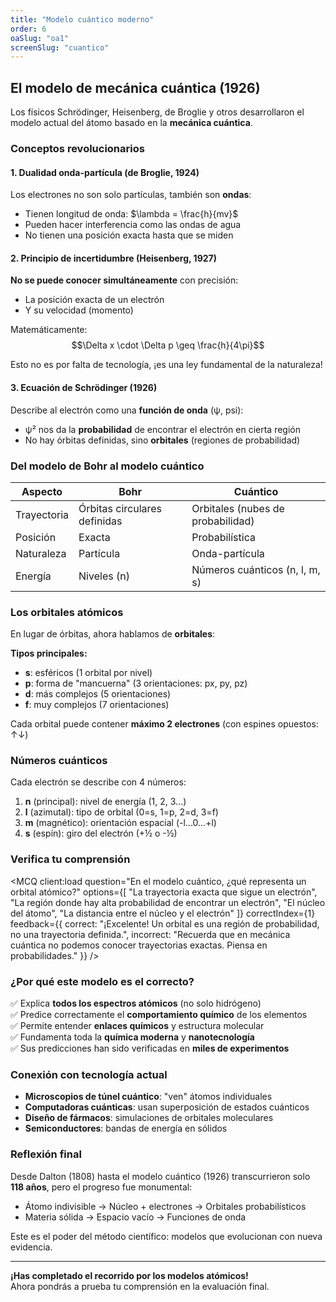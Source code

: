 ```yaml
---
title: "Modelo cuántico moderno"
order: 6
oaSlug: "oa1"
screenSlug: "cuantico"
---
```


## El modelo de mecánica cuántica (1926)

Los físicos Schrödinger, Heisenberg, de Broglie y otros desarrollaron el modelo actual del átomo basado en la **mecánica cuántica**.

### Conceptos revolucionarios

#### 1. Dualidad onda-partícula (de Broglie, 1924)

Los electrones no son solo partículas, también son **ondas**:
- Tienen longitud de onda: $\lambda = \frac{h}{mv}$
- Pueden hacer interferencia como las ondas de agua
- No tienen una posición exacta hasta que se miden

#### 2. Principio de incertidumbre (Heisenberg, 1927)

**No se puede conocer simultáneamente** con precisión:
- La posición exacta de un electrón
- Y su velocidad (momento)

Matemáticamente:
$$\Delta x \cdot \Delta p \geq \frac{h}{4\pi}$$

Esto no es por falta de tecnología, ¡es una ley fundamental de la naturaleza!

#### 3. Ecuación de Schrödinger (1926)

Describe al electrón como una **función de onda** (ψ, psi):
- ψ² nos da la **probabilidad** de encontrar el electrón en cierta región
- No hay órbitas definidas, sino **orbitales** (regiones de probabilidad)

### Del modelo de Bohr al modelo cuántico

| Aspecto | Bohr | Cuántico |
|---------|------|----------|
| Trayectoria | Órbitas circulares definidas | Orbitales (nubes de probabilidad) |
| Posición | Exacta | Probabilística |
| Naturaleza | Partícula | Onda-partícula |
| Energía | Niveles (n) | Números cuánticos (n, l, m, s) |

### Los orbitales atómicos

En lugar de órbitas, ahora hablamos de **orbitales**:

**Tipos principales:**
- **s**: esféricos (1 orbital por nivel)
- **p**: forma de "mancuerna" (3 orientaciones: px, py, pz)
- **d**: más complejos (5 orientaciones)
- **f**: muy complejos (7 orientaciones)

Cada orbital puede contener **máximo 2 electrones** (con espines opuestos: ↑↓)

### Números cuánticos

Cada electrón se describe con 4 números:

1. **n** (principal): nivel de energía (1, 2, 3...)
2. **l** (azimutal): tipo de orbital (0=s, 1=p, 2=d, 3=f)
3. **m** (magnético): orientación espacial (-l...0...+l)
4. **s** (espín): giro del electrón (+½ o -½)

### Verifica tu comprensión


<MCQ 
  client:load 
  question="En el modelo cuántico, ¿qué representa un orbital atómico?" 
  options={[
    "La trayectoria exacta que sigue un electrón",
    "La región donde hay alta probabilidad de encontrar un electrón",
    "El núcleo del átomo",
    "La distancia entre el núcleo y el electrón"
  ]} 
  correctIndex={1} 
  feedback={{
    correct: "¡Excelente! Un orbital es una región de probabilidad, no una trayectoria definida.",
    incorrect: "Recuerda que en mecánica cuántica no podemos conocer trayectorias exactas. Piensa en probabilidades."
  }} 
/>

### ¿Por qué este modelo es el correcto?

✅ Explica **todos los espectros atómicos** (no solo hidrógeno)  
✅ Predice correctamente el **comportamiento químico** de los elementos  
✅ Permite entender **enlaces químicos** y estructura molecular  
✅ Fundamenta toda la **química moderna** y **nanotecnología**  
✅ Sus predicciones han sido verificadas en **miles de experimentos**

### Conexión con tecnología actual

- **Microscopios de túnel cuántico**: "ven" átomos individuales
- **Computadoras cuánticas**: usan superposición de estados cuánticos
- **Diseño de fármacos**: simulaciones de orbitales moleculares
- **Semiconductores**: bandas de energía en sólidos

### Reflexión final

Desde Dalton (1808) hasta el modelo cuántico (1926) transcurrieron solo **118 años**, pero el progreso fue monumental:

- Átomo indivisible → Núcleo + electrones → Orbitales probabilísticos
- Materia sólida → Espacio vacío → Funciones de onda

Este es el poder del método científico: modelos que evolucionan con nueva evidencia.

---

**¡Has completado el recorrido por los modelos atómicos!**  
Ahora pondrás a prueba tu comprensión en la evaluación final.
